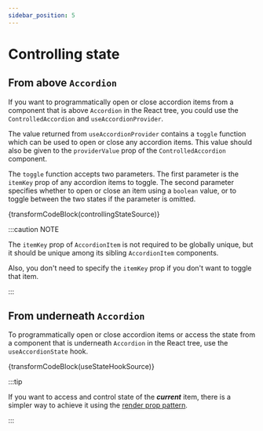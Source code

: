 ```yaml
---
sidebar_position: 5
---
```



# Controlling state

## From above `Accordion`

If you want to programmatically open or close accordion items from a component that
is above `Accordion` in the React tree, you could use the `ControlledAccordion` and `useAccordionProvider`.

The value returned from `useAccordionProvider` contains a `toggle` function which
can be used to open or close any accordion items. This value should also be given
to the `providerValue` prop of the `ControlledAccordion` component.

The `toggle` function accepts two parameters.
The first parameter is the `itemKey` prop of any accordion items to toggle.
The second parameter specifies whether to open or close an item using a `boolean` value,
or to toggle between the two states if the parameter is omitted.

<ControllingState />

<CodeBlock language="jsx">
  {transformCodeBlock(controllingStateSource)}
</CodeBlock>

:::caution NOTE

The `itemKey` prop of `AccordionItem` is not required to be globally unique,
but it should be unique among its sibling `AccordionItem` components.

Also, you don't need to specify the `itemKey` prop if you don't want to toggle that item.

:::

## From underneath `Accordion`

To programmatically open or close accordion items or access the state from a component that
is underneath `Accordion` in the React tree, use the `useAccordionState` hook.

<UseStateHook />

<CodeBlock language="jsx">
  {transformCodeBlock(useStateHookSource)}
</CodeBlock>

:::tip

If you want to access and control state of the _**current**_ item, there is a simpler way
to achieve it using the [render prop pattern](./accessing-state).

:::

